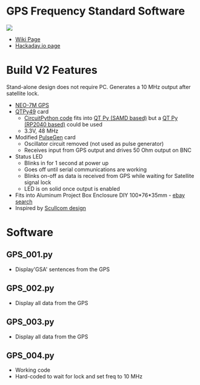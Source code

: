 = GPS Frequency Standard Software =

<img src="http://land-boards.com/blwiki/images/1/1e/GPS_Freq_Std_P18346-cropped-720px.jpg"></img>

* [http://land-boards.com/blwiki/index.php?title=GPS_Frequency_Standard Wiki Page]
* [https://hackaday.io/project/186090-10-mhz-gps-frequency-standard Hackaday.io page]

= Build V2 Features =

Stand-alone design does not require PC. Generates a 10 MHz output after satellite lock.

* [https://www.ebay.com/sch/i.html?_from=R40&_trksid=p2334524.m570.l1313&_nkw=gps+module+neo-7M&_sacat=0&LH_TitleDesc=0&rt=nc&_odkw=gps+module+neo-7&_osacat=0&LH_PrefLoc=2 NEO-7M GPS]
* [http://land-boards.com/blwiki/index.php?title=QTPy49 QTPy49] card
** [https://github.com/land-boards/QT-Py/blob/main/CircuitPython/lbcards/GPS/GPS_004.py CircuitPython code] fits into [http://land-boards.com/blwiki/index.php?title=QT_Py_(SAMD_based) QT Py (SAMD based)] but a [http://land-boards.com/blwiki/index.php?title=QT_Py_(RP2040_based) QT Py (RP2040 based)] could be used
** 3.3V, 48 MHz
* Modified [http://land-boards.com/blwiki/index.php?title=PulseGen PulseGen] card
** Oscillator circuit removed (not used as pulse generator)
** Receives input from GPS output and drives 50 Ohm output on BNC
* Status LED
** Blinks in for 1 second at power up
** Goes off until serial communications are working
** Blinks on-off as data is received from GPS while waiting for Satellite signal lock
** LED is on solid once output is enabled
* Fits into Aluminum Project Box Enclosure DIY 100*76*35mm - [https://www.ebay.com/sch/i.html?_from=R40&_trksid=p2334524.m570.l1313&_nkw=100*76*35mm+aluminum&_sacat=0&LH_TitleDesc=0&_odkw=100*76*35mm+Aluminum+PCB+Instrument+Box+Enclosure+Electronic+Project+Case+Set&_id=174408274566 ebay search]
* Inspired by [http://www.scullcom.uk/design-build-a-gps-locked-frequency-standard-part-4/ Scullcom design]

= Software =

== GPS_001.py ==

* Display'GSA' sentences from the GPS

== GPS_002.py ==

* Display all data from the GPS

== GPS_003.py ==

* Display all data from the GPS

== GPS_004.py ==

* Working code
* Hard-coded to wait for lock and set freq to 10 MHz
